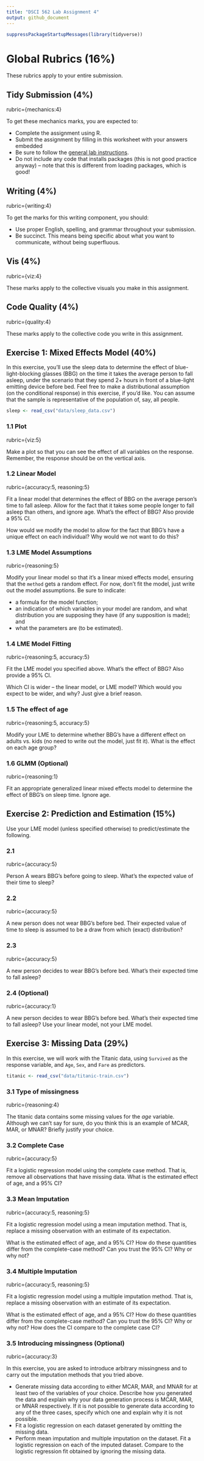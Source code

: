 ```yaml
---
title: "DSCI 562 Lab Assignment 4"
output: github_document
---
```


```r
suppressPackageStartupMessages(library(tidyverse))
```


# Global Rubrics (16%)

These rubrics apply to your entire submission.

## Tidy Submission (4%)

rubric={mechanics:4}

To get these mechanics marks, you are expected to:

- Complete the assignment using R.
- Submit the assignment by filling in this worksheet with your answers embedded
- Be sure to follow the [general lab instructions](https://ubc-mds.github.io/resources_pages/general_lab_instructions/).
- Do not include any code that installs packages (this is not good practice anyway) -- note that this is different from loading packages, which is good!

## Writing (4%)
rubric={writing:4}

To get the marks for this writing component, you should:

- Use proper English, spelling, and grammar throughout your submission.
- Be succinct. This means being specific about what you want to communicate, without being superfluous.

## Vis (4%)
rubric={viz:4}

These marks apply to the collective visuals you make in this assignment.

## Code Quality (4%)
rubric={quality:4}

These marks apply to the collective code you write in this assignment.


## Exercise 1: Mixed Effects Model (40%)

In this exercise, you'll use the sleep data to determine the effect of blue-light-blocking glasses (BBG) on the time it takes the average person to fall asleep, under the scenario that they spend 2+ hours in front of a blue-light emitting device before bed. Feel free to make a distributional assumption (on the conditional response) in this exercise, if you'd like. You can assume that the sample is representative of the population of, say, all people.

```r
sleep <- read_csv("data/sleep_data.csv")
```


### 1.1 Plot
rubric={viz:5}

Make a plot so that you can see the effect of all variables on the response. Remember, the response should be on the vertical axis. 


### 1.2 Linear Model
rubric={accuracy:5, reasoning:5}

Fit a linear model that determines the effect of BBG on the average person's time to fall asleep. Allow for the fact that it takes some people longer to fall asleep than others, and ignore age. What's the effect of BBG? Also provide a 95% CI. 

How would we modify the model to allow for the fact that BBG's have a unique effect on each individual? Why would we not want to do this? 

### 1.3 LME Model Assumptions
rubric={reasoning:5}

Modify your linear model so that it's a linear mixed effects model, ensuring that the `method` gets a random effect. For now, don't fit the model, just write out the model assumptions. Be sure to indicate:

- a formula for the model function;
- an indication of which variables in your model are random, and what distribution you are supposing they have (if any supposition is made); and
- what the parameters are (to be estimated).

### 1.4 LME Model Fitting
rubric={reasoning:5, accuracy:5}

Fit the LME model you specified above. What's the effect of BBG? Also provide a 95% CI. 

Which CI is wider -- the linear model, or LME model? Which would you expect to be wider, and why? Just give a brief reason. 

### 1.5 The effect of age
rubric={reasoning:5, accuracy:5}

Modify your LME to determine whether BBG's have a different effect on adults vs. kids (no need to write out the model, just fit it). What is the effect on each age group?


### 1.6 GLMM (Optional)
rubric={reasoning:1}

Fit an appropriate generalized linear mixed effects model to determine the effect of BBG's on sleep time. Ignore age.

## Exercise 2: Prediction and Estimation (15%)

Use your LME model (unless specified otherwise) to predict/estimate the following.

### 2.1
rubric={accuracy:5}

Person A wears BBG's before going to sleep. What's the expected value of their time to sleep?


### 2.2
rubric={accuracy:5}

A new person does not wear BBG's before bed. Their expected value of time to sleep is assumed to be a draw from which (exact) distribution?


### 2.3
rubric={accuracy:5}

A new person decides to wear BBG's before bed. What's their expected time to fall asleep? 


### 2.4 (Optional)
rubric={accuracy:1}

A new person decides to wear BBG's before bed. What's their expected time to fall asleep? Use your linear model, not your LME model.


## Exercise 3: Missing Data (29%)

In this exercise, we will work with the Titanic data, using `Survived` as the response variable, and `Age`, `Sex`, and `Fare` as predictors.

```r
titanic <- read_csv("data/titanic-train.csv")
```


### 3.1 Type of missingness
rubric={reasoning:4}

The titanic data contains some missing values for the *age* variable. Although we can't say for sure, do you think this is an example of MCAR, MAR, or MNAR? Briefly justify your choice.


### 3.2 Complete Case
rubric={accuracy:5}

Fit a logistic regression model using the complete case method. That is, remove all observations that have missing data. 
What is the estimated effect of age, and a 95% CI?

### 3.3 Mean Imputation
rubric={accuracy:5, reasoning:5}

Fit a logistic regression model using a mean imputation method. That is, replace a missing observation with an estimate of its expectation. 

What is the estimated effect of age, and a 95% CI? How do these quantities differ from the complete-case method? Can you trust the 95% CI? Why or why not?

### 3.4 Multiple Imputation
rubric={accuracy:5, reasoning:5}

Fit a logistic regression model using a multiple imputation method. That is, replace a missing observation with an estimate of its expectation. 

What is the estimated effect of age, and a 95% CI? How do these quantities differ from the complete-case method? Can you trust the 95% CI? Why or why not? How does the CI compare to the complete case CI?

### 3.5 Introducing missingness (Optional)
rubric={accuracy:3}

In this exercise, you are asked to introduce arbitrary missingness and to carry out the imputation methods that you tried above.

- Generate missing data according to either MCAR, MAR, and MNAR for at least two of the variables of your choice. Describe how you generated the data and explain why your data generation process is MCAR, MAR, or MNAR respectively. If it is not possible to generate data according to any of the three cases, specify which one and explain why it is not possible.
- Fit a logistic regression on each dataset generated by omitting the missing data.
- Perform mean imputation and multiple imputation on the dataset. Fit a logistic regression on each of the imputed dataset. Compare to the logistic regression fit obtained by ignoring the missing data.
